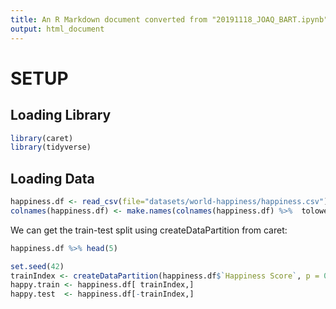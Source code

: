 ```yaml
---
title: An R Markdown document converted from "20191118_JOAQ_BART.ipynb"
output: html_document
---
```


# SETUP

## Loading Library

```r
library(caret)
library(tidyverse)
```

## Loading Data

```r
happiness.df <- read_csv(file="datasets/world-happiness/happiness.csv")
colnames(happiness.df) <- make.names(colnames(happiness.df) %>%  tolower)
```

We can get the train-test split using createDataPartition from caret:

```r
happiness.df %>% head(5)
```

```r
set.seed(42)
trainIndex <- createDataPartition(happiness.df$`Happiness Score`, p = 0.9, list = FALSE)
happy.train <- happiness.df[ trainIndex,]
happy.test  <- happiness.df[-trainIndex,]
```

